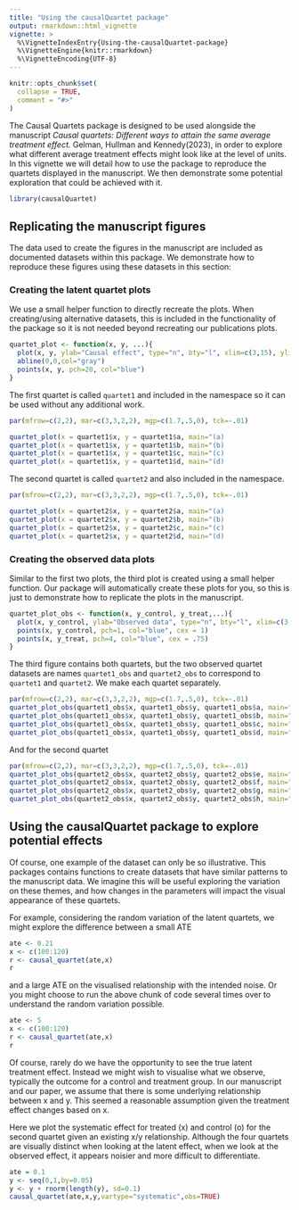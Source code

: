 ```yaml
---
title: "Using the causalQuartet package"
output: rmarkdown::html_vignette
vignette: >
  %\VignetteIndexEntry{Using-the-causalQuartet-package}
  %\VignetteEngine{knitr::rmarkdown}
  %\VignetteEncoding{UTF-8}
---
```


```r
knitr::opts_chunk$set(
  collapse = TRUE,
  comment = "#>"
)
```

The Causal Quartets package is designed to be used alongside the manuscript *Causal quartets: Different ways to attain the same average treatment effect.* Gelman, Hullman and Kennedy(2023), in order to explore what different average treatment effects might look like at the level of units. In this vignette we will detail how to use the package to reproduce the quartets displayed in the manuscript. We then demonstrate some potential exploration that could be achieved with it. 

```r
library(causalQuartet)
```

## Replicating the manuscript figures

The data used to create the figures in the manuscript are included as documented datasets within this package. We demonstrate how to reproduce these figures using these datasets in this section:

### Creating the latent quartet plots

We use a small helper function to directly recreate the plots. When creating/using alternative datasets, this is included in the functionality of the package so it is not needed beyond recreating our publications plots. 
```r
quartet_plot <- function(x, y, ...){
  plot(x, y, ylab="Causal effect", type="n", bty="l", xlim=c(3,15), ylim=c(-0.5, 0.6), ...)
  abline(0,0,col="gray")
  points(x, y, pch=20, col="blue")
}
```

The first quartet is called `quartet1` and included in the namespace so it can be used without any additional work. 

```r
par(mfrow=c(2,2), mar=c(3,3,2,2), mgp=c(1.7,.5,0), tck=-.01)

quartet_plot(x = quartet1$x, y = quartet1$a, main="(a)                                                                 ")
quartet_plot(x = quartet1$x, y = quartet1$b, main="(b)                                                                 ")
quartet_plot(x = quartet1$x, y = quartet1$c, main="(c)                                                                 ")
quartet_plot(x = quartet1$x, y = quartet1$d, main="(d)                                                                 ")
```

The second quartet is called `quartet2` and also included in the namespace.

```r
par(mfrow=c(2,2), mar=c(3,3,2,2), mgp=c(1.7,.5,0), tck=-.01)

quartet_plot(x = quartet2$x, y = quartet2$a, main="(a)                                                                 ")
quartet_plot(x = quartet2$x, y = quartet2$b, main="(b)                                                                 ")
quartet_plot(x = quartet2$x, y = quartet2$c, main="(c)                                                                 ")
quartet_plot(x = quartet2$x, y = quartet2$d, main="(d)                                                                 ")
```

### Creating the observed data plots 

Similar to the first two plots, the third plot is created using a small helper function. Our package will automatically create these plots for you, so this is just to demonstrate how to replicate the plots in the manuscript. 


```r
quartet_plot_obs <- function(x, y_control, y_treat,...){
  plot(x, y_control, ylab="Observed data", type="n", bty="l", xlim=c(3,15), ylim=c(-.05,.95),yaxp = c(0, .8, 2),...)
  points(x, y_control, pch=1, col="blue", cex = 1)
  points(x, y_treat, pch=4, col="blue", cex = .75)
}
```

The third figure contains both quartets, but the two observed quartet datasets are names `quartet1_obs` and `quartet2_obs` to correspond to `quartet1` and `quartet2`. We make each quartet separately. 

```r
par(mfrow=c(2,2), mar=c(3,3,2,2), mgp=c(1.7,.5,0), tck=-.01)
quartet_plot_obs(quartet1_obs$x, quartet1_obs$y, quartet1_obs$a, main="(a)                                                                 ")
quartet_plot_obs(quartet1_obs$x, quartet1_obs$y, quartet1_obs$b, main="(b)                                                                 ")
quartet_plot_obs(quartet1_obs$x, quartet1_obs$y, quartet1_obs$c, main="(c)                                                                 ")
quartet_plot_obs(quartet1_obs$x, quartet1_obs$y, quartet1_obs$d, main="(d)                                                                 ")

```

And for the second quartet

```r
par(mfrow=c(2,2), mar=c(3,3,2,2), mgp=c(1.7,.5,0), tck=-.01)
quartet_plot_obs(quartet2_obs$x, quartet2_obs$y, quartet2_obs$e, main="(e)                                                                 ")
quartet_plot_obs(quartet2_obs$x, quartet2_obs$y, quartet2_obs$f, main="(f)                                                                 ")
quartet_plot_obs(quartet2_obs$x, quartet2_obs$y, quartet2_obs$g, main="(g)                                                                 ")
quartet_plot_obs(quartet2_obs$x, quartet2_obs$y, quartet2_obs$h, main="(h)                                                                 ")

```

## Using the causalQuartet package to explore potential effects

Of course, one example of the dataset can only be so illustrative. This packages contains functions to create datasets that have similar patterns to the manuscript data. We imagine this will be useful exploring the variation on these themes, and how changes in the parameters will impact the visual appearance of these quartets. 

For example, considering the random variation of the latent quartets, we might explore the difference between a small ATE

```r
ate <- 0.21
x <- c(100:120)
r <- causal_quartet(ate,x)
r
```

and a large ATE on the visualised relationship with the intended noise. Or you might choose to run the above chunk of code several times over to understand the random variation possible. 

```r
ate <- 5
x <- c(100:120)
r <- causal_quartet(ate,x)
r
```

Of course, rarely do we have the opportunity to see the true latent treatment effect. Instead we might wish to visualise what we observe, typically the outcome for a control and treatment group. In our manuscript and our paper, we assume that there is some underlying relationship between x and y. This seemed a reasonable assumption given the treatment effect changes based on x. 

Here we plot the systematic effect for treated (x) and control (o) for the second quartet given an existing x/y relationship. Although the four quartets are visually distinct when looking at the latent effect, when we look at the observed effect, it appears noisier and more difficult to differentiate. 

```r
ate = 0.1
y <- seq(0,1,by=0.05)
y <- y + rnorm(length(y), sd=0.1)
causal_quartet(ate,x,y,vartype="systematic",obs=TRUE)
```

